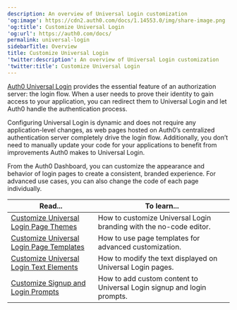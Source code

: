 ```yaml
---
description: An overview of Universal Login customization
'og:image': https://cdn2.auth0.com/docs/1.14553.0/img/share-image.png
'og:title': Customize Universal Login
'og:url': https://auth0.com/docs/
permalink: universal-login
sidebarTitle: Overview
title: Customize Universal Login
'twitter:description': An overview of Universal Login customization
'twitter:title': Customize Universal Login
---
```

[Auth0 Universal Login](/authenticate/login/auth0-universal-login) provides the essential feature of an <Tooltip tip="Authorization Server: Centralized server that contributes to defining the boundaries of a user’s access. For example, your authorization server can control the data, tasks, and features available to a user." cta="View Glossary" href="/glossary?term=authorization+server">authorization server</Tooltip>: the login flow. When a user needs to prove their identity to gain access to your application, you can redirect them to <Tooltip tip="Authorization Server: Centralized server that contributes to defining the boundaries of a user’s access. For example, your authorization server can control the data, tasks, and features available to a user." cta="View Glossary" href="/glossary?term=Universal+Login">Universal Login</Tooltip> and let Auth0 handle the authentication process.

Configuring Universal Login is dynamic and does not require any application-level changes, as web pages hosted on Auth0’s centralized <Tooltip tip="Authentication Server: Server that confirms or denies a user’s identity." cta="View Glossary" href="/glossary?term=authentication+server">authentication server</Tooltip> completely drive the login flow. Additionally, you don’t need to manually update your code for your applications to benefit from improvements Auth0 makes to Universal Login.

From the <Tooltip tip="Auth0 Dashboard: Auth0's main product to configure your services." cta="View Glossary" href="/glossary?term=Auth0+Dashboard">Auth0 Dashboard</Tooltip>, you can customize the appearance and behavior of login pages to create a consistent, branded experience. For advanced use cases, you can also change the code of each page individually.

<table class="table"><thead>
<tr>
<th><strong>Read...</strong></th>
<th><strong>To learn...</strong></th>
</tr>
</thead>
<tbody>
<tr>
<td><a href="/customize/login-pages/universal-login/customize-themes">Customize Universal Login Page Themes</a></td>
<td>How to customize Universal Login branding with the no-code editor.</td>
</tr>
<tr>
<td><a href="/customize/login-pages/universal-login/customize-templates">Customize Universal Login Page Templates</a></td>
<td>How to use page templates for advanced customization.</td>
</tr>
<tr>
<td><a href="/customize/login-pages/universal-login/customize-text-elements">Customize Universal Login Text Elements</a></td>
<td>How to modify the text displayed on Universal Login pages.</td>
</tr>
<tr>
<td><a href="/customize/login-pages/universal-login/customize-signup-and-login-prompts">Customize Signup and Login Prompts</a></td>
<td>How to add custom content to Universal Login signup and login prompts.</td>
</tr>
</tbody>
</table>